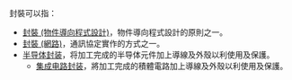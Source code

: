 封裝可以指：
*[[封裝_(物件導向程式設計)|封裝 (物件導向程式設計)]]，物件導向程式設計的原則之一。
*[[封裝_(網路)|封裝 (網路)]]，通訊協定實作的方式之一。
*[[半导体封装|半导体封装]]，将加工完成的半导体元件加上導線及外殼以利使用及保護。
**[[集成电路封装|集成电路封装]]，將加工完成的積體電路加上導線及外殼以利使用及保護。
{{disambig|E|Cat=二字译名消歧义}}